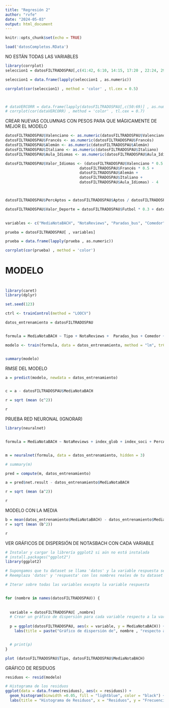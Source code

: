 ```yaml
---
title: "Regresión 2"
author: "rvfe"
date: "2024-05-03"
output: html_document
---
```


```r
knitr::opts_chunk$set(echo = TRUE)
```




```r
load('datosCompletos.RData')

```


NO ESTÁN TODAS LAS VARIABLES


```r
library(corrplot)
seleccion1 = datosFILTRADOSPAU[,c(41:42, 6:10, 14:15, 17:20 , 22:24, 29:37 , 39:40 , 44, 45, 73:75 )]

seleccion1 = data.frame(lapply(seleccion1 , as.numeric))

corrplot(cor(seleccion1) , method = 'color' , tl.cex = 0.5)



# dataVERCORR = data.frame(lapply(datosFILTRADOSPAU[,c(50:69)] , as.numeric))
# corrplot(cor(dataVERCORR) , method = 'color' , tl.cex = 0.7)

```

CREAR NUEVAS COLUMNAS CON PESOS PARA QUE MÁGICAMENTE DE MEJOR EL MODELO

```r
datosFILTRADOSPAU$Valenciano <- as.numeric(datosFILTRADOSPAU$Valenciano)
datosFILTRADOSPAU$Francés <- as.numeric(datosFILTRADOSPAU$Francés)
datosFILTRADOSPAU$Alemán <- as.numeric(datosFILTRADOSPAU$Alemán)
datosFILTRADOSPAU$Italiano <- as.numeric(datosFILTRADOSPAU$Italiano)
datosFILTRADOSPAU$Aula_Idiomas <- as.numeric(datosFILTRADOSPAU$Aula_Idiomas)

datosFILTRADOSPAU$Valor_Idiomas <- (datosFILTRADOSPAU$Valenciano * 0.5 +
                                 datosFILTRADOSPAU$Francés * 0.5 +
                                 datosFILTRADOSPAU$Alemán +
                                 datosFILTRADOSPAU$Italiano +
                                 datosFILTRADOSPAU$Aula_Idiomas) - 4



datosFILTRADOSPAU$PercAptos = datosFILTRADOSPAU$Aptos / datosFILTRADOSPAU$Matriculados


```



```r
datosFILTRADOSPAU$Valor_Deporte = datosFILTRADOSPAU$Futbol * 0.3 + datosFILTRADOSPAU$Baloncesto + datosFILTRADOSPAU$Baile + datosFILTRADOSPAU$Patinaje + datosFILTRADOSPAU$Judo * 1.3
  
```




```r
variables <- c("MediaNotaBACH", "NotaReviews", "Paradas_bus", "Comedor", "PercAptos", "Religion", "index_glob" , "EI" , "Valor_Idiomas" , "Valor_Deporte")

prueba = datosFILTRADOSPAU[ , variables]

prueba = data.frame(lapply(prueba , as.numeric))

corrplot(cor(prueba) , method = 'color')

```

# 
# MODELO
#


```r
library(caret)
library(dplyr)

set.seed(123)

ctrl <- trainControl(method = "LOOCV")

datos_entrenamiento = datosFILTRADOSPAU


formula = MediaNotaBACH ~ Tipo + NotaReviews +  Paradas_bus + Comedor + Gimnasio + PercAptos + Religion + index_glob + EI + Valor_Idiomas + Valor_Deporte

modelo <- train(formula, data = datos_entrenamiento, method = "lm", trControl = ctrl)


summary(modelo)

```


RMSE DEL MODELO

```r
a = predict(modelo, newdata = datos_entrenamiento)


c = a - datosFILTRADOSPAU$MediaNotaBACH

r = sqrt (mean (c^2))

r
```



PRUEBA RED NEURONAL (IGNORAR)

```r
library(neuralnet)


formula = MediaNotaBACH ~ NotaReviews + index_glob + index_soci + PercAptos + Valor_Deporte + Valor_Idiomas


m = neuralnet(formula, data = datos_entrenamiento, hidden = 3)

# summary(m)

pred = compute(m, datos_entrenamiento)

a = pred$net.result - datos_entrenamiento$MediaNotaBACH

r = sqrt (mean (a^2))

r
```

MODELO CON LA MEDIA

```r
b = mean(datos_entrenamiento$MediaNotaBACH) - datos_entrenamiento$MediaNotaBACH
r = sqrt (mean (b^2))

r

```

VER GRÁFICOS DE DISPERSIÓN DE NOTASBACH CON CADA VARIABLE


```r
# Instalar y cargar la librería ggplot2 si aún no está instalada
# install.packages("ggplot2")
library(ggplot2)

# Supongamos que tu dataset se llama 'datos' y la variable respuesta se llama 'respuesta'
# Reemplaza 'datos' y 'respuesta' con los nombres reales de tu dataset y variable respuesta

# Iterar sobre todas las variables excepto la variable respuesta


for (nombre in names(datosFILTRADOSPAU)) {
  
  
  variable = datosFILTRADOSPAU[ ,nombre]
  # Crear un gráfico de dispersión para cada variable respecto a la variable respuesta
    
  p = ggplot(datosFILTRADOSPAU, aes(x = variable, y = MediaNotaBACH)) + geom_point() +
    labs(title = paste("Gráfico de dispersión de", nombre , "respecto a respuesta"))


  # print(p)
}

```



```r
plot (datosFILTRADOSPAU$Tipo, datosFILTRADOSPAU$MediaNotaBACH)
```



GRÁFICO DE RESIDUOS

```r
residuos <- resid(modelo)

# Histograma de los residuos
ggplot(data = data.frame(residuos), aes(x = residuos)) +
  geom_histogram(binwidth =0.05, fill = "lightblue", color = "black") +
  labs(title = "Histograma de Residuos", x = "Residuos", y = "Frecuencia")
```










